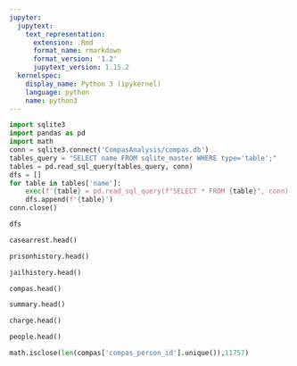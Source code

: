 ```yaml
---
jupyter:
  jupytext:
    text_representation:
      extension: .Rmd
      format_name: rmarkdown
      format_version: '1.2'
      jupytext_version: 1.15.2
  kernelspec:
    display_name: Python 3 (ipykernel)
    language: python
    name: python3
---
```


```python
import sqlite3
import pandas as pd
import math
conn = sqlite3.connect('CompasAnalysis/compas.db')
tables_query = "SELECT name FROM sqlite_master WHERE type='table';"
tables = pd.read_sql_query(tables_query, conn)
dfs = []
for table in tables['name']:
    exec(f'{table} = pd.read_sql_query(f"SELECT * FROM {table}", conn)')
    dfs.append(f'{table}')
conn.close()
```

```python
dfs
```

```python
casearrest.head()
```

```python
prisonhistory.head()
```

```python
jailhistory.head()
```

```python
compas.head()
```

```python
summary.head()
```

```python
charge.head()
```

```python
people.head()
```

```python
math.isclose(len(compas['compas_person_id'].unique()),11757)
```

```python

```
